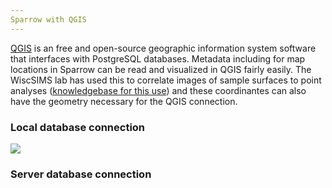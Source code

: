```yaml
---
Sparrow with QGIS
---
```



[QGIS](https://qgis.org/en/site/) is an free and open-source geographic information system software that interfaces with PostgreSQL databases. Metadata including for map locations in Sparrow can be read and visualized in QGIS fairly easily. The WiscSIMS lab has used this to correlate images of sample surfaces to point analyses \([knowledgebase for this use](https://sites.google.com/a/wisc.edu/wiscsims-micro-qgis/)\) and these coordinantes can also have the geometry necessary for the QGIS connection.

### Local database connection

![](../.gitbook/assets/screen-shot-2021-05-19-at-2.14.20-pm.png)

### Server database connection

